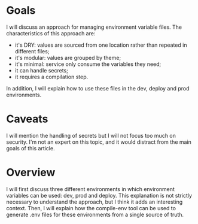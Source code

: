# Goals

I will discuss an approach for managing environment variable files. The characteristics of this approach are:

- it's DRY: values are sourced from one location rather than repeated in different files;
- it's modular: values are grouped by theme;
- it's minimal: service only consume the variables they need;
- it can handle secrets;
- it requires a compilation step.

In addition, I will explain how to use these files in the dev, deploy and prod environments.

# Caveats

I will mention the handling of secrets but I will not focus too much on security. I'm not an expert
on this topic, and it would distract from the main goals of this article.

# Overview

I will first discuss three different environments in which environment variables can be
used: dev, prod and deploy. This explanation is not strictly necessary to understand the approach, but
I think it adds an interesting context. Then, I will explain how the compile-env tool can be used
to generate .env files for these environments from a single source of truth.

